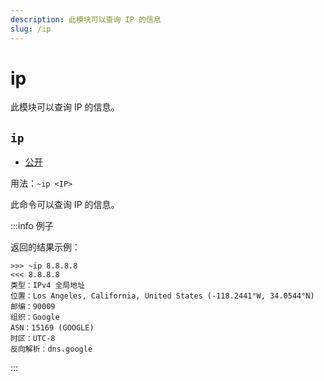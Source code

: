 ```yaml
---
description: 此模块可以查询 IP 的信息
slug: /ip
---
```


# ip

此模块可以查询 IP 的信息。

## `ip`

- [公开](permissions)

用法：`~ip <IP>`

此命令可以查询 IP 的信息。

:::info 例子

返回的结果示例：

```
>>> ~ip 8.8.8.8
<<< 8.8.8.8
类型：IPv4 全局地址
位置：Los Angeles, California, United States (-118.2441°W, 34.0544°N)
邮编：90009
组织：Google
ASN：15169 (GOOGLE) 
时区：UTC-8
反向解析：dns.google
```

:::

